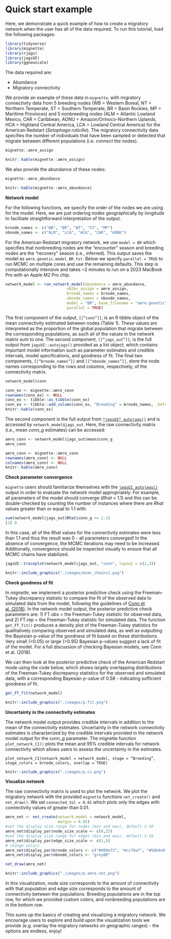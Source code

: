 # Quick start example {#quickstart}

Here, we demonstrate a quick example of how to create a migratory network when the user has all of the data required. To run this tutorial, load the following packages:

```r
library(tidyverse)
library(mignette)
library(rjags)
library(jagsUI)
library(ggnewscale)
```

The data required are:

* Abundance
* Migratory connectivity

We provide an example of these data in `mignette`, with migratory connectivity data from 5 breeding nodes (WB = Western Boreal, NT = Northern Temperate, ST = Southern Temperate, BR = Basin Rockies, MP = Maritime Provinces) and  5 nonbreeding nodes (ALM = Atlantic Lowland Mexico, CAR = Caribbean, AONU = Amazon/Orinoco-Northern Uplands, HCA = Highland Central America, LCA = Lowland Central America) for the American Redstart (*Setophaga ruticilla*). The migratory connectivity data specifies the number of individuals that have been sampled or detected that migrate between different populations (i.e. *connect* the nodes).

```r
mignette::amre_assign
```

```r
knitr::kable(mignette::amre_assign)
```

We also provide the abundance of these nodes:

```r
mignette::amre_abundance
```

```r
knitr::kable(mignette::amre_abundance)
```

**Network model**

For the following functions, we specify the order of the nodes we are using for the model. Here, we are just ordering nodes geographically by longitude to facilitate straightforward interpretation of the output.

```r
brnode_names <- c("WB", "BR", "NT", "ST", "MP")
nbnode_names <- c("ALM", "LCA", "HCA", "CAR", "AONU")
```

For the American Redstart migratory network, we use `model = BR` which specifies that nonbreeding nodes are the “encounter” season and breeding nodes are the “recovery” season (i.e., inferred). This output saves the model as `amre.genetic.model_BR.txt`. Below we specify `parallel = TRUE` to run MCMC on multiple cores and use the remaining defaults. This step is computationally intensive and takes ~2 minutes to run on a 2023 MacBook Pro with an Apple M2 Pro chip.


```r
network_model <- run_network_model(abundance = amre_abundance, 
                           nb2br_assign = amre_assign,
                           brnode_names = brnode_names, 
                           nbnode_names = nbnode_names,
                           model = "BR", base_filename = "amre.genetic",
                           parallel = TRUE)
```

The first component of the output, `[[“conn”]]`, is an R tibble object of the mean connectivity estimated between nodes (Table 1). These values are interpreted as the proportion of the global population that migrate between the corresponding populations, as such all of the values in the network matrix sum to one. The second component, `[[“jags_out”]]`, is the full output from `jagsUI::autojags()` provided as a list object, which contains important model information such as parameter estimates and credible intervals, model specifications, and goodness of fit. The final two components, `[[“brnode_names”]]` and `[[“nbnode_names”]]`, store the node names corresponding to the rows and columns, respectively, of the connectivity matrix.

```r
network_model$conn
```

```r
conn_ex <- mignette::amre_conn
rownames(conn_ex) <- NULL
conn_ex <- tibble::as_tibble(conn_ex) 
conn_ex <- tibble::add_column(conn_ex, "Breeding" = brnode_names, .before = 1)
knitr::kable(conn_ex)
```


The second component is the full output from [`*jagsUI* autojags()`](https://rdrr.io/cran/jagsUI/man/autojags.html) and is accessed by `network_model$jags_out`. Here, the raw connectivity matrix (i.e., mean *conn_g* estimates) can be accessed:

```r
amre_conn <- network_model$jags_out$mean$conn_g
amre_conn
```

```r
amre_conn <- mignette::amre_conn
rownames(amre_conn) <- NULL
colnames(amre_conn) <- NULL
knitr::kable(amre_conn)
```

**Check parameter convergence**

`mignette` users should familiarize themselves with the [`jagsUI autojags()`](https://rdrr.io/cran/jagsUI/man/autojags.html) output in order to evaluate the network model appropriately. For example, all parameters of the model should converge (*Rhat* < 1.1) and this can be double-checked by counting the number of instances where there are *Rhat* values greater than or equal to 1.1 with:

```r
sum(network_model$jags_out$Rhat$conn_g >= 1.1)
[1] 0
```

In this case, all of the *Rhat* values for the connectivity estimates were less than 1.1 and thus the result was 0 - all parameters converged! In the absence of convergence, the MCMC iterations may need to be increased. Additionally, convergence should be inspected visually to ensure that all MCMC chains have stabilized. 

```r
jagsUI::traceplot(network_model$jags_out, "conn", layout = c(2,3))
```

```r
knitr::include_graphics("./images/mcmc_chains1.png")
```

**Check goodness of fit**

In *mignette*, we implement a posterior predictive check using the Freeman-Tukey discrepancy statistic to compare the fit of the observed data to simulated data from the model, following the guidelines of [Conn et al. (2018)](https://doi.org/10.1002/ecm.1314). In the network model output, the posterior predictive check parameters are: 1) FT.obs = the Freeman-Tukey statistic for observed data, and 2) FT.rep = the Freeman-Tukey statistic for simulated data. The function `get_FT_fit()` produces a density plot of the Freeman-Tukey statistics for qualitatively comparing observed and simulated data, as well as outputting the Bayesian p-value of the goodness of fit based on these distributions. Very small (<0.05) or large (>0.95) Bayesian p-values suggest a lack of fit of the model. For a full discussion of checking Bayesian models, see Conn et al. (2018).

We can then look at the posterior predictive check of the American Redstart mode using the code below, which shows largely overlapping distributions of the Freeman-Tukey discrepancy statistics for the observed and simulated data, with a corresponding Bayesian p-value of 0.58 - indicating sufficient goodness of fit.

```r
get_FT_fit(network_model)
```

```r
knitr::include_graphics("./images/p.fit.png")
```

**Uncertainty in the connectivity estimates**

The network model output provides credible intervals in addition to the mean of the connectivity estimates. Uncertainty in the network connectivity estimates is characterized by the credible intervals provided in the network model output for the conn_g parameter. The mignette function `plot_network_CI()` plots the mean and 95% credible intervals for network connectivity which allows users to assess the uncertainty in the estimates. 

```
plot_network_CI(network_model = network_model, stage = “Breeding”, 
stage_colors = brnode_colors, overlap = TRUE)
```

```r
knitr::include_graphics("./images/p.ci.png")
```


**Visualize network**

The raw connectivity matrix is used to plot the network. We plot the migratory network  with the provided `mignette` functions `net_create()` and `net_draw()`. We set `connected_tol = 0.01` which plots only the edges with connectivity values of greater than 0.01.

```r
amre_net <- net_create(network_model = network_model,
                       margin = 0.05)
#set the display size range for nodes (min and max), default 1-10
amre_net$display_par$node_size_scale <- c(8,25)
#set the display size range for edges (min and max), default 1-10
amre_net$display_par$edge_size_scale <- c(1,5)
# change colors
amre_net$display_par$brnode_colors <- c("#009e73", "#cc79a7", "#56b4e9", "#e69f00", "#7979ff")
amre_net$display_par$nbnode_colors <- "grey80"

net_draw(amre_net)
```

```r
knitr::include_graphics("./images/p.amre.net.png")
```

In this visualization, node size corresponds to the amount of connectivity with that population and edge size corresponds to the amount of connectivity between the populations. Breeding populations are in the top row, for which we provided custom colors, and nonbreeding populations are in the bottom row.

This sums up the basics of creating and visualizing a migratory network. We encourage users to explore and build upon the visualization tools we provide (e.g. overlay the migratory networks on geographic ranges) - the options are endless, enjoy!

